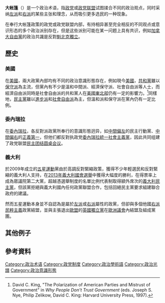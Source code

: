 '''大帐篷'''（{{lang-en|big tent}}）是一个政治术语，指[[政党|政党]]或[[政党联盟|政党联盟]]试图揉合不同的政治观点，同时采纳[[左派|左派]]和[[右派|右派]]的某些主张和理念，从而吸引更多选民的一种现象。

在奉行大帐篷政策的政党或政党联盟内部，有持相异甚至完全相反的不同观点或意识形态的多个政治派别存在，但是这些派别可能在某一问题上具有共识，例如[[加拿大自由黨|加拿大自由黨]]的政治共識是反對[[魁北克獨立|魁北克獨立]]。

== 歷史 ==
=== 美國 ===
在[[美國|美國]]，兩大政黨內部均有不同的政治意識形態存在，例如現今[[美國|美國]]，[[共和黨_(美國)|共和黨]]雖以[[保守主義|保守派]]為主流，但黨內有不少是溫和中間派、經濟保守派、社會自由派等人士，而經濟自由派同時是社會自由派的共和黨人在[[美國東北部|美國東北部]]仍有一定的影響力。<ref name="King">David C. King, "The Polarization of American Parties and Mistrust of Government" in ''Why People Don't Trust Government'' (eds. Joseph S. Nye, Philip Zelikow, David C. King: Harvard University Press, 1997).</ref>同樣地，[[民主黨_(美國)|民主黨]]雖以[[進步主義|進步派]]和[[社會自由主義|社會自由派]]為主，但溫和派和保守派在黨內仍有一定比例。

=== 委內瑞拉 ===
在[[委內瑞拉|委內瑞拉]]，各反對派政黨所奉行的意識形態迥异，如[[中間偏左|中間偏左]]的民主行動黨、[[中間偏右|中間偏右]]的[[正義第一|正義第一]]，但他们都反對执政党[[委內瑞拉統一社會主義黨|委內瑞拉統一社會主義黨]]，因此共同组建了政党联盟[[民主团结圆桌会议|民主团结圆桌会议]]。

=== 義大利 ===
於2009年成立的[[五星運動|五星運動]]黨由於高調反對緊縮政策，獲得不少年輕選民和反對緊縮的義大利人支持，在[[2013年義大利國會選舉|2013年義大利國會選舉]]中獲得大幅度的勝利，在得票率上成為眾議院第二大黨，超越憑選舉制度的名單比例代表制取得額外席次的[[義大利民主黨|義大利民主黨]]，但該黨拒絕與義大利國內任何政黨聯盟合作，包括回絕民主黨要求組建聯合政府的建議。

然而五星運動本身並不自認為是屬於[[左派|左派]]或[[右派|右派]]屬性的政黨，但卻與多個他國[[右派民粹主義|右派民粹主義]]政黨結盟，並與主張退出[[歐盟|歐盟]]的[[英國獨立黨|英國獨立黨]]在[[歐洲議會|歐洲議會]]內結盟及組成黨團。

== 其他例子 ==
{{columns-list|2|
* 愛爾蘭[[共和黨_(愛爾蘭)|共和黨]]<ref name="Maguire1986">{{cite book|author=Maria Maguire|editor=Peter Flora|chapter=Ireland|title=Growth to Limits: Germany, United Kingdom, Ireland, Italy|url=https://books.google.com/books?id=GaWtd5zJfB8C&pg=PA333|year=1986|publisher=Walter de Gruyter|isbn=978-3-11-011131-6|page=333|access-date=2017-09-05|archive-date=2017-03-04|archive-url=https://web.archive.org/web/20170304052912/https://books.google.com/books?id=GaWtd5zJfB8C&pg=PA333|dead-url=no}}</ref><ref name="O'Malley2011">{{cite book|author=Eoin O'Malley|title=Contemporary Ireland|url=https://books.google.com/books?id=noMdBQAAQBAJ&pg=PA13|year=2011|publisher=Palgrave Macmillan|isbn=978-0-230-34382-5|page=13|access-date=2017-09-05|archive-date=2017-03-04|archive-url=https://web.archive.org/web/20170304050728/https://books.google.com/books?id=noMdBQAAQBAJ&pg=PA13|dead-url=no}}</ref>
*[[苏格兰民族党|苏格兰民族党]]<ref>David Torrance, "Scotland's Progressive Dilemma," The Political Quarterly, 88 (2017): 52–59. doi:10.1111/1467-923X.12319</ref><ref>Severin Carrell, "Alex Salmond's big tent bulges as Tommy Sheridan lends voteless support," The Guardian, 25 April 2011. https://www.theguardian.com/politics/blog/2011/apr/25/alex-salmond-tommy-sheridan-election {{Wayback|url=https://www.theguardian.com/politics/blog/2011/apr/25/alex-salmond-tommy-sheridan-election |date=20170905092953 }}</ref>
* 葡萄牙[[社會民主黨_(葡萄牙)|社會民主黨]]<ref name="Lisi2014"/><ref name="GallagherWilliams1989">{{cite book|author1=Tom Gallagher|author2=Allan M. Williams|editor1=Tom Gallagher|editor2=Allan M. Williams|chapter=Southern European socialism in the 1990s|title=Southern European Socialism: Parties, Elections, and the Challenge of Government|url=https://books.google.pt/books?id=SCG8AAAAIAAJ&pg=PA271&redir_esc=y#v=snippet&q=the%20PSD%2C%20a%20similar%20non-socialist%20catch-all%20party&f=false|year=1989|publisher=Manchester University Press|isbn=978-0-7190-2500-6|pages=271–|access-date=2017-09-05|archive-date=2017-09-05|archive-url=https://web.archive.org/web/20170905135621/https://books.google.pt/books?id=SCG8AAAAIAAJ&pg=PA271&redir_esc=y#v=snippet&q=the%20PSD%2C%20a%20similar%20non-socialist%20catch-all%20party&f=false|dead-url=yes}}. Page 271.</ref>
* 葡萄牙[[社會黨_(葡萄牙)|社會黨]]<ref name="Lisi2014"/>
* 西班牙[[一起說是|一起說是]]<ref>{{cite news|url=http://www.ara.cat/en/Junts-Together-Yes-We-the_0_1397860276.html|title=Junts pel Sí (Together for Yes): "We are all in, we’ve reached the end of the line"|work=Ara|date=2015-07-21|accessdate=2017-09-05|archive-date=2017-08-16|archive-url=https://web.archive.org/web/20170816232727/http://www.ara.cat/en/Junts-Together-Yes-We-the_0_1397860276.html|dead-url=no}}</ref>
* 法國[[共和国前进！|共和国前进！]]<ref>{{cite web|url=https://www.lesinrocks.com/2017/06/09/actualite/actualite/legislatives-le-parti-demmanuel-macron-un-caractere-attrape-tout/|title=Législatives : "Le parti d’Emmanuel Macron a un caractère attrape-tout"|website=Les Inrocks|accessdate=2019-12-17|archive-date=2020-06-16|archive-url=https://web.archive.org/web/20200616082314/https://www.lesinrocks.com/2017/06/09/actualite/actualite/legislatives-le-parti-demmanuel-macron-un-caractere-attrape-tout/|dead-url=no}}</ref>
* [[德国社会民主党|德国社会民主党]]<ref name="HertnerSloam2014"/>
* [[德国基督教民主联盟|德国基督教民主联盟]]<ref name="HertnerSloam2014"/><ref name="Wiliarty2010"/>
* 捷克[[是的2011|是的2011]]<ref>{{cite web|last1=Hroník|first1=Jiří|title=Známe tajemství velkého úspěchu Andreje Babiše|url=http://www.parlamentnilisty.cz/politika/poslanecka-snemovna/Zname-tajemstvi-velkeho-uspechu-Andreje-Babise-292173|website=Parlamentní listy|accessdate=2016-02-19|archive-date=2016-03-12|archive-url=https://web.archive.org/web/20160312052815/http://www.parlamentnilisty.cz/politika/poslanecka-snemovna/Zname-tajemstvi-velkeho-uspechu-Andreje-Babise-292173|dead-url=no}}</ref><ref>{{cite web|last1=Mlejnek|first1=Josef|title=Marketing jako kingmaker aneb Kam směřují české politické strany?|url=http://www.revuepolitika.cz/clanky/2123/marketing-jako-kingmaker-aneb-kam-smeruji-ceske-politicke-strany|website=Revue Politika|accessdate=2016-02-19|archive-url=https://web.archive.org/web/20190813141834/http://www.revuepolitika.cz/clanky/2123/marketing-jako-kingmaker-aneb-kam-smeruji-ceske-politicke-strany|archive-date=2019-08-13|dead-url=yes}}</ref>
* [[奥地利人民党|奥地利人民党]]<ref name="Wiliarty2010">{{cite book|author=Sarah Elise Wiliarty|title=The CDU and the Politics of Gender in Germany: Bringing Women to the Party|url=https://books.google.com/books?id=4xYAlBYDvrkC&pg=PA221|date=2010-08-16|publisher=Cambridge University Press|isbn=978-1-139-49116-7|pages=218–221|access-date=2017-09-05|archive-date=2019-03-23|archive-url=https://web.archive.org/web/20190323101545/https://books.google.com/books?id=4xYAlBYDvrkC&pg=PA221|dead-url=no}}</ref>
* 義大利[[瓦莱达奥斯塔_(政党联盟)|瓦莱达奥斯塔]]
* 義大利[[五星運動|五星運動]]
* 義大利[[民主黨_(義大利)|義大利]]
* 義大利[[北方聯盟_(義大利)|北方聯盟]]
* 義大利[[意大利力量黨_(2013年)|義大利力量黨]]
* 義大利[[天主教民主党|天主教民主党]]<ref name="NewellNewell2010">{{cite book|author1=James L. Newell|author2=James Newell|title=The Politics of Italy: Governance in a Normal Country|date=2010-01-28|publisher=Cambridge University Press|isbn=978-0-521-84070-5|page=27}}<!--|accessdate=24 July 2013--></ref>
* 克羅埃西亞[[人盾（政党）|人盾]]
* [[塞尔维亚民主反对派|塞尔维亚民主反对派]]  
* [[保存罗马尼亚联盟|保存罗马尼亚联盟]]
* 烏克蘭[[人民公僕_(政黨)|人民公僕]]
* 俄羅斯[[統一俄羅斯|統一俄羅斯]]<ref name="MakarychevMommen2013">{{cite book|author1=Sventlana S. Bodrunova|author2=Anna A. Litvinenko|chapter=New media and political protest: the formation of a public counter-sphere in Russia, 2008–2012|editor1=Andrey Makarychev|editor2=Andre Mommen|title=Russia’s Changing Economic and Political Regimes: The Putin Years and Afterwards|url=https://books.google.com/books?id=RWIdAAAAQBAJ&pg=PA35|year= 2013|publisher=Routledge|isbn=978-1-135-00695-2|page=35}}</ref>
* 哈薩克[[阿玛纳特|阿玛纳特]]（旧名“祖国之光”）
* [[格鲁吉亚梦想－民主格鲁吉亚|格鲁吉亚梦想－民主格鲁吉亚]]<ref>{{cite news|last1=Ditrych|first1=Ondrej|title=The Georgian succession|url=http://www.iss.europa.eu/uploads/media/Brief_26.pdf|publisher=European Union Institute for Security Studies|date=July 2013|page=4|quote=...GD as a catch-all movement...|deadurl=yes|archiveurl=https://web.archive.org/web/20160222193553/http://www.iss.europa.eu/uploads/media/Brief_26.pdf|archivedate=2016-02-22|accessdate=2018-04-10}}</ref>
* 阿塞拜疆[[新阿塞拜疆党|新阿塞拜疆党]]
* 黎巴嫩[[三月八日联盟|三月八日联盟]]
* 以色列[[共同名单|共同名单]]
* [[伊斯兰伊朗参与阵线|伊斯兰伊朗参与阵线]]<ref>{{cite thesis|last=Mohammadighalehtaki|first=Ariabarzan|date=2012|title=Organisational Change in Political Parties in Iran after the Islamic Revolution of 1979. With Special Reference to the Islamic Republic Party (IRP) and the Islamic Iran Participation Front Party (Mosharekat)|type=Ph.D. thesis|publisher=[[杜伦大学|杜伦大学]]|url=http://etheses.dur.ac.uk/3507/|page=176|access-date=2017-09-05|archive-date=2016-03-04|archive-url=https://web.archive.org/web/20160304112758/http://etheses.dur.ac.uk/3507/|dead-url=no}}</ref>
* 阿富汗[[全国革命党|全国革命党]]
* 埃及[[阿拉伯社会主义联盟（埃及）|阿拉伯社会主义联盟]]
* 埃及[[民族民主党_(埃及)|民族民主党]]
* 厄利垂亞[[人民民主与正义阵线|人民民主与正义阵线]]<ref>{{Citation|first1=David|last1=O'Kane|first2=Tricia|last2=Hepner|title=Biopolitics, Militarism, and Development: Eritrea in the Twenty-First Century|publisher=Berghahn Books|year=2011|page=xx|url=https://books.google.com/books?id=x1pxdhO1RD0C&pg=PR20|accessdate=2011-01-15|isbn=9780857453990}}</ref>
* 奈及利亞[[全体进步大会党|全体进步大会党]]
* [[喀麦隆人民民主运动|喀麦隆人民民主运动]] 
* [[加拿大自由党|加拿大自由党]]<ref name="BaringhorstKneip2009">{{cite book|author1=Sigrid Baringhorst|author2=Veronika Kneip|author3=Johanna Niesyto|title=Political Campaigning on the Web|url=https://books.google.com/books?id=o_0S9aF--3IC&pg=PA236|year=2009|publisher=transcript Verlag|isbn=978-3-8376-1047-5|page=236}}</ref>
* [[加拿大進步保守黨|加拿大進步保守黨]]<ref name="Cross2015">{{cite book|author=William Cross|chapter=Party Membership in Quebec|editor1=Emilie van Haute|editor2=Anika Gauja|title=Party Members and Activists|url=https://books.google.com/books?id=XGChCAAAQBAJ&pg=PA50|year=2015|publisher=Routledge|isbn=978-1-317-52432-8|page=50|access-date=2017-09-05|archive-date=2017-04-04|archive-url=https://web.archive.org/web/20170404053042/https://books.google.com/books?id=XGChCAAAQBAJ&pg=PA50|dead-url=no}}</ref>
* 墨西哥[[国家复兴运动|国家复兴运动]]<ref>{{cite news|url=http://www.eluniversal.com.mx/metropoli/edomex/registran-coalicion-morena-pes-y-pt|title=MORENA (National Regeneration Movement)|date=2018-01-21|accessdate=2018-04-10|archive-date=2018-05-06|archive-url=https://web.archive.org/web/20180506030824/http://www.eluniversal.com.mx/metropoli/edomex/registran-coalicion-morena-pes-y-pt|dead-url=no}}</ref>
* 尼加拉瓜[[全国反对派联盟|全国反对派联盟]]
* 委內瑞拉[[民主團結圓桌會議|民主團結圓桌會議]] 
* [[巴西民主運動黨|巴西民主運動黨]]<ref>{{cite web|author1=Daniel Gallas|title=Dilma Rousseff and Brazil face up to decisive month|url=http://www.bbc.com/news/world-latin-america-35922425|publisher=BBC|accessdate=2017-08-27|archive-date=2017-08-27|archive-url=https://web.archive.org/web/20170827135838/http://www.bbc.com/news/world-latin-america-35922425|dead-url=no}}</ref>
* 阿根廷[[让我们改变|让我们改变]]
* 日本[[自由民主党_(日本)|自由民主黨]]<ref name="HookGilson2001">{{cite book|author1=Glenn D. Hook|author2=Julie Gilson|author3=Christopher W. Hughes|author4=Hugo Dobson|title=Japan's International Relations: Politics, Economics and Security|url=https://books.google.com/books?id=MHhE6AlgkIoC&pg=PA58|year=2001|publisher=Routledge|isbn=978-1-134-32806-2|page=58|access-date=2017-09-05|archive-date=2019-06-13|archive-url=https://web.archive.org/web/20190613040254/https://books.google.com/books?id=MHhE6AlgkIoC&pg=PA58|dead-url=no}}</ref>
* 韓國[[正未來黨|正未來黨]]
* [[印度国民大会党|印度国民大会党]]<ref name="Barrington2009">{{cite book|author=Lowell Barrington|title=Comparative Politics: Structures and Choices|url=https://books.google.com/books?id=3uuAtazupnAC&pg=PA379|year=2009|publisher=Cengage Learning|isbn=0-618-49319-0|page=379|access-date=2017-09-05|archive-date=2017-08-22|archive-url=https://web.archive.org/web/20170822174007/https://books.google.com/books?id=3uuAtazupnAC&pg=PA379|dead-url=no}}</ref>
* 柬埔寨[[柬埔寨人民黨|柬埔寨人民黨]]
* [[南蒂罗尔人民党|南蒂罗尔人民党]]<ref name="Pallaver2008">{{cite book|author=Günther Pallaver|chapter=South Tyrol's Consociational Democracy: Between Political Claim and Social Reality|editor1=Jens Woelk|editor2=Francesco Palermo |editor3=Joseph Marko |title=Tolerance Through Law: Self Governance and Group Rights In South Tyrol|url=https://archive.org/details/tolerancethrough00woel|year=2008|publisher=Martinus Nijhoff Publishers|isbn=978-90-04-16302-7|pages=[https://archive.org/details/tolerancethrough00woel/page/305 305], 309}}</ref><ref name="Lublin2014">{{cite book|author=David Lublin|title=Minority Rules: Electoral Systems, Decentralization, and Ethnoregional Party Success|year=2014|publisher=Oxford University Press|isbn=978-0-19-994884-0|page=229}}</ref>
* [[土庫曼斯坦民主黨|土庫曼斯坦民主黨]]
* [[巴西社會民主黨|巴西社會民主黨]]
}}

== 參考資料 ==
{{reflist|refs=
<ref name="HertnerSloam2014">{{cite book|author1=Isabelle Hertner|author2=James Sloam|chapter=The Europeanisation of the German Party System|editor=Erol Külahci|title=Europeanisation and Party Politics: How the EU affects Domestic Actors, Patterns and Systems|url=https://books.google.com/books?id=H8T9AgAAQBAJ&pg=PA35|year=2014|publisher=ECPR Press|isbn=978-1-907301-84-1|page=35}}</ref>
<ref name="Lisi2014">{{cite book |author1= Marco Lisi |author2= André Freire |chapter=The selection of political party leaders in Portugal |editor1= Jean-Benoit Pilet |editor2= William Cross |title= The Selection of Political Party Leaders in Contemporary Parliamentary Democracies: A Comparative Study |url= https://books.google.com/books?id=_2mvBAAAQBAJ&pg=PA124 |year=2014 |publisher= Routledge |isbn= 978-1-317-92945-1 |page=124}}</ref>
}}

[[Category:政治术语|Category:政治术语]]
[[Category:政党制度|Category:政党制度]]
[[Category:政治學術語|Category:政治學術語]]
[[Category:政治光譜|Category:政治光譜]]
[[Category:政治意識形態|Category:政治意識形態]]